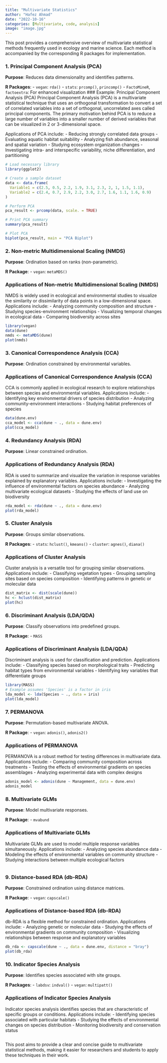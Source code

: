 ```yaml
---
title: "Multivariate Statistics"
author: "Hafez Ahmad"
date: "2022-10-16"
categories: [Multivariate, code, analysis]
image: "image.jpg"
---
```


This post provides a comprehensive overview of multivariate statistical methods frequently used in ecology and marine science. Each method is accompanied by the corresponding R packages for implementation.

### 1. Principal Component Analysis (PCA)

**Purpose**: Reduces data dimensionality and identifies patterns.

**R Packages**: - `vegan`: `rda()` - `stats`: `prcomp()`, `princomp()` - `FactoMineR`, `factoextra`: For enhanced visualization \### Example: Principal Component Analysis (PCA) Principal Component Analysis (PCA) is a multivariate statistical technique that uses an orthogonal transformation to convert a set of correlated variables into a set of orthogonal, uncorrelated axes called principal components. The primary motivation behind PCA is to reduce a large number of variables into a smaller number of derived variables that can be visualized in 2 or 3-dimensional space.

Applications of PCA include: - Reducing strongly correlated data groups - Evaluating aquatic habitat suitability - Analyzing fish abundance, seasonal and spatial variation - Studying ecosystem organization changes - Investigating intra- and interspecific variability, niche differentiation, and partitioning

```r
# Load necessary library
library(ggplot2)

# Create a sample dataset
data <- data.frame(
  Variable1 = c(2.5, 0.5, 2.2, 1.9, 3.1, 2.3, 2, 1, 1.5, 1.1),
  Variable2 = c(2.4, 0.7, 2.9, 2.2, 3.0, 2.7, 1.6, 1.1, 1.6, 0.9)
)

# Perform PCA
pca_result <- prcomp(data, scale. = TRUE)

# Print PCA summary
summary(pca_result)

# Plot PCA
biplot(pca_result, main = "PCA Biplot")
```

### 2. Non-metric Multidimensional Scaling (NMDS)

**Purpose**: Ordination based on ranks (non-parametric).

**R Package**: - `vegan`: `metaMDS()`

### Applications of Non-metric Multidimensional Scaling (NMDS)

NMDS is widely used in ecological and environmental studies to visualize the similarity or dissimilarity of data points in a low-dimensional space. Applications include: - Analyzing community composition and structure - Studying species-environment relationships - Visualizing temporal changes in ecological data - Comparing biodiversity across sites

```r
library(vegan)
data(dune)
nmds <- metaMDS(dune)
plot(nmds)
```

### 3. Canonical Correspondence Analysis (CCA)

**Purpose**: Ordination constrained by environmental variables.

### Applications of Canonical Correspondence Analysis (CCA)

CCA is commonly applied in ecological research to explore relationships between species and environmental variables. Applications include: - Identifying key environmental drivers of species distribution - Analyzing community-environment interactions - Studying habitat preferences of species

```r
data(dune.env)
cca_model <- cca(dune ~ ., data = dune.env)
plot(cca_model)
```

### 4. Redundancy Analysis (RDA)

**Purpose**: Linear constrained ordination.

### Applications of Redundancy Analysis (RDA)

RDA is used to summarize and visualize the variation in response variables explained by explanatory variables. Applications include: - Investigating the influence of environmental factors on species abundance - Analyzing multivariate ecological datasets - Studying the effects of land use on biodiversity

```r
rda_model <- rda(dune ~ ., data = dune.env)
plot(rda_model)
```

### 5. Cluster Analysis

**Purpose**: Groups similar observations.

**R Packages**: - `stats`: `hclust()`, `kmeans()` - `cluster`: `agnes()`, `diana()`

### Applications of Cluster Analysis

Cluster analysis is a versatile tool for grouping similar observations. Applications include: - Classifying vegetation types - Grouping sampling sites based on species composition - Identifying patterns in genetic or molecular data

```r
dist_matrix <- dist(scale(dune))
hc <- hclust(dist_matrix)
plot(hc)
```

### 6. Discriminant Analysis (LDA/QDA)

**Purpose**: Classify observations into predefined groups.

**R Package**: - `MASS`

### Applications of Discriminant Analysis (LDA/QDA)

Discriminant analysis is used for classification and prediction. Applications include: - Classifying species based on morphological traits - Predicting habitat types from environmental variables - Identifying key variables that differentiate groups

```r
library(MASS)
# Example assumes 'Species' is a factor in iris
lda_model <- lda(Species ~ ., data = iris)
plot(lda_model)
```

### 7. PERMANOVA

**Purpose**: Permutation-based multivariate ANOVA.

**R Package**: - `vegan`: `adonis()`, `adonis2()`

### Applications of PERMANOVA

PERMANOVA is a robust method for testing differences in multivariate data. Applications include: - Comparing community composition across treatments - Testing the effects of environmental gradients on species assemblages - Analyzing experimental data with complex designs

```r
adonis_model <- adonis(dune ~ Management, data = dune.env)
adonis_model
```

### 8. Multivariate GLMs

**Purpose**: Model multivariate responses.

**R Package**: - `mvabund`

### Applications of Multivariate GLMs

Multivariate GLMs are used to model multiple response variables simultaneously. Applications include: - Analyzing species abundance data - Modeling the effects of environmental variables on community structure - Studying interactions between multiple ecological factors

```r

```

### 9. Distance-based RDA (db-RDA)

**Purpose**: Constrained ordination using distance matrices.

**R Package**: - `vegan`: `capscale()`

### Applications of Distance-based RDA (db-RDA)

db-RDA is a flexible method for constrained ordination. Applications include: - Analyzing genetic or molecular data - Studying the effects of environmental gradients on community composition - Visualizing relationships between response and explanatory variables

```r
db_rda <- capscale(dune ~ ., data = dune.env, distance = "bray")
plot(db_rda)
```

### 10. Indicator Species Analysis

**Purpose**: Identifies species associated with site groups.

**R Packages**: - `labdsv`: `indval()` - `vegan`: `multipatt()`

### Applications of Indicator Species Analysis

Indicator species analysis identifies species that are characteristic of specific groups or conditions. Applications include: - Identifying species associated with particular habitats - Studying the effects of environmental changes on species distribution - Monitoring biodiversity and conservation status

```r

```

This post aims to provide a clear and concise guide to multivariate statistical methods, making it easier for researchers and students to apply these techniques in their work.
